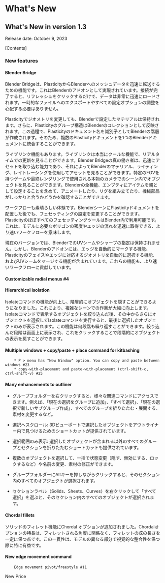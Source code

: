 
# What's New

## What's New in version 1.3
Release date: October 9, 2023

\[Contents\]


### New features

#### Blender Bridge

Blender Bridgeは、PlasticityからBlenderへのメッシュデータを迅速に転送するための機能です。これはBlenderのアドオンとして実現されています。接続が完了すると、リフレッシュをクリックするだけで、データは非常に迅速にロードされます。一時的なファイルへのエクスポートやすべての設定オプションの調整を心配する必要はありません。

Plasticityでジオメトリを変更しても、Blenderで設定したマテリアルは保持されます。さらに、Plasticityのグループ構造はBlenderのコレクションとして反映されます。この過程で、Plasticityのドキュメント名を識別子としてBlenderの階層が作成されます。そのため、複数のPlasticityドキュメントを1つのBlenderドキュメントに統合することができます。

ライブリンク機能もあります。ライブリンクは本当にクールな機能で、リアルタイムでの更新を見ることができます。Blender Bridgeの真の働き者は、迅速にアセットを取り込む能力であり、それによってBlenderのマテリアル、ライティング、レイトレーシングを使用してアセットを見ることができます。特定のFOVを持つゲームや最終レンダリングで使用される本物のカメラでのシーン内でオブジェクトを見ることができます。Blenderの全機能、エンプティにアイテムを親として設定することを含めて、アニメートしたり、リグを組み立てたり、機械部品がしっかりと合うかどうかを確認することができます。

ワークフローも素晴らしい体験です。BlenderシーンにPlasticityドキュメントを配置した後でも、フェセッティングの設定を変更することができます。PlasticityのほぼすべてのフェセッティングツールはBlender内で利用可能です。これは、モデルに必要なポリゴンの密度やエッジの流れを迅速に取得できる、より速いワークフローを意味します。

現在のバージョンでは、BlenderでのUVシームやシャープの指定は保持されません。しかし、Blenderのアドオンには、エッジを自動的にマークする機能、Plasticityのフェイスやエッジに対応するジオメトリを自動的に選択する機能、およびUVシームをマージする機能が含まれています。これらの機能も、より速いワークフローに貢献しています。

#### Customizable radial menus #4

#### Hierarchical isolation

Isolateコマンドの機能が向上し、階層的にオブジェクトを隠すことができるようになりました。これにより、複雑なシーンでの作業が大幅に向上します。Isolateコマンドで表示するオブジェクトを絞り込んだ後、その中からさらにオブジェクトを選択してIsolateコマンドを実行すると、最後に選択したオブジェクトのみが表示されます。この機能は何段階も繰り返すことができます。絞り込んだ段階は画面上に表示され、これをクリックすることで段階的にオブジェクトの表示を戻すことができます。
<br/>
<VideoPlayer fileName="isolate"/>



#### Multiple windows + copy/paste + place command for kitbashing
        * P > menu has "New Window" option. You can copy and paste between windows #23
        * copy-with-placement and paste-with-placement (ctrl-shift-c, ctrl-shift-v) #25

#### Many enhancements to outliner

- グループフォルダーを右クリックすると、様々な関連コマンドにアクセスできます。例えば、「現在の選択をグループに追加」、「すべて選択」、「現在の選択で新しいサブグループ作成」、すべてのグループを折りたたむ・展開する、素材を変更するなど。

- 選択へスクロール: 3Dビューポートで選択したオブジェクトをアウトライナー内で見つけるためのショートカットが提供されています。

- 選択範囲のみ表示: 選択したオブジェクトが含まれる以外のすべてのグループとセクションを折りたたむショートカットも提供されています。

- 複数のオブジェクトを選択して、一括で状態変更（隠す、無効にする、ロックするなど）や名前の変更、素材の修正ができます。

- グループフォルダーにAltキーを押しながらクリックすると、そのセクション内のすべてのオブジェクトが選択されます。

- セクションラベル（Solids、Sheets、Curves）を右クリックして「すべて選択」を選ぶと、そのセクション内のすべてのオブジェクトが選択されます。

#### Chordal fillets
ソリッドのフィレット機能にChordal オプションが追加されました。Chordalオプションの特長は、フィレットされる角度に関係なく、フィレットの弦の長さを一定に保つ点です。この一貫性は、モデルの異なる部分で視覚的な整合性を保つ際に特に有益です。
<br/>
<VideoPlayer fileName="fillet-shell-shape"/>

#### New edge movement command
        Edge movement pivot/freestyle #11



New Price

